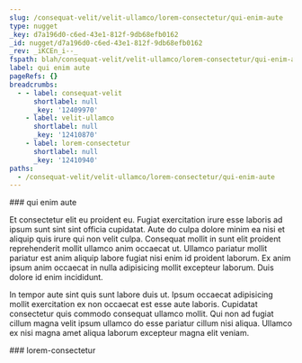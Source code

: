 ```yaml
---
slug: /consequat-velit/velit-ullamco/lorem-consectetur/qui-enim-aute
type: nugget
_key: d7a196d0-c6ed-43e1-812f-9db68efb0162
_id: nugget/d7a196d0-c6ed-43e1-812f-9db68efb0162
_rev: _iKCEn_i--_
fspath: blah/consequat-velit/velit-ullamco/lorem-consectetur/qui-enim-aute.md
label: qui enim aute
pageRefs: {}
breadcrumbs:
  - - label: consequat-velit
      shortlabel: null
      _key: '12409970'
    - label: velit-ullamco
      shortlabel: null
      _key: '12410870'
    - label: lorem-consectetur
      shortlabel: null
      _key: '12410940'
paths:
  - /consequat-velit/velit-ullamco/lorem-consectetur/qui-enim-aute
---
```


<NuggetArea>
<Nugget slug="/consequat-velit/velit-ullamco/lorem-consectetur/qui-enim-aute" type="nugget" _key="d7a196d0-c6ed-43e1-812f-9db68efb0162" _id="nugget/d7a196d0-c6ed-43e1-812f-9db68efb0162" _rev="_iKCEn_i--_" fspath="blah/consequat-velit/velit-ullamco/lorem-consectetur/qui-enim-aute.md" label="qui enim aute" paths="/consequat-velit/velit-ullamco/lorem-consectetur/qui-enim-aute">
<NuggetBody>
### qui enim aute

Et consectetur elit eu proident eu. Fugiat exercitation irure esse laboris ad ipsum sunt sint sint officia cupidatat. Aute do culpa dolore minim ea nisi et aliquip quis irure qui non velit culpa. Consequat mollit in sunt elit proident reprehenderit mollit ullamco anim occaecat ut. Ullamco pariatur mollit pariatur est anim aliquip labore fugiat nisi enim id proident laborum. Ex anim ipsum anim occaecat in nulla adipisicing mollit excepteur laborum. Duis dolore id enim incididunt.

In tempor aute sint quis sunt labore duis ut. Ipsum occaecat adipisicing mollit exercitation ex non occaecat est esse aute laboris. Cupidatat consectetur quis commodo consequat ullamco mollit. Qui non ad fugiat cillum magna velit ipsum ullamco do esse pariatur cillum nisi aliqua. Ullamco ex nisi magna amet aliqua laborum excepteur magna elit veniam.

</NuggetBody>
<Breadcrumbs>
<Crumbs>
<Crumb _key="12409970" label="consequat-velit" /><Crumb _key="12410870" label="velit-ullamco" /><Crumb _key="12410940" label="lorem-consectetur" />
</Crumbs>
</Breadcrumbs>
</Nugget>

<NuggetsInbound>
</NuggetsInbound>
<NuggetsOutbound>
</NuggetsOutbound>
</NuggetArea>
<PassagesInbound>
<Passage direction="inbound" type="passage" _key="12410940" _id="passage/12410940" _rev="_iKCEn_i---" label="lorem-consectetur" passage="lorem-consectetur" fspath="blah/consequat-velit/velit-ullamco/lorem-consectetur" paths="/consequat-velit/velit-ullamco/lorem-consectetur" slug="/consequat-velit/velit-ullamco/lorem-consectetur">
<NuggetBody>
### lorem-consectetur

</NuggetBody>
<Breadcrumbs>
<Crumbs>
<Crumb _key="12409970" label="consequat-velit" /><Crumb _key="12410870" label="velit-ullamco" />
</Crumbs>
</Breadcrumbs>
</Passage>

</PassagesInbound>
<PassagesOutbound>
</PassagesOutbound>